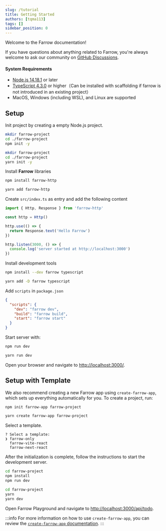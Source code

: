```yaml
---
slug: /tutorial
title: Getting Started
authors: [tqma113]
tags: []
sidebar_position: 0
---
```



Welcome to the Farrow documentation!

If you have questions about anything related to Farrow, you're always welcome to ask our community on [GitHub Discussions](https://github.com/farrow-js/farrow/discussions).

#### System Requirements

* [Node.js 14.18.1](https://nodejs.org) or later
* [TypeScript 4.3.0](https://www.typescriptlang.org) or higher（Can be installed with scaffolding if farrow is not introduced in an existing project）
* MacOS, Windows (including WSL), and Linux are supported

## Setup

Init project by creating a empty Node.js project.

<Tabs groupId="package-tool">
<TabItem value="npm" label="npm">

```bash
mkdir farrow-project
cd ./farrow-project
npm init -y
```

</TabItem>
<TabItem value="yarn" label="Yarn" default>

```bash
mkdir farrow-project
cd ./farrow-project
yarn init -y
```

</TabItem>
</Tabs>

Install **Farrow** libraries

<Tabs groupId="package-tool">
<TabItem value="npm" label="npm">

```bash
npm install farrow-http
```

</TabItem>
<TabItem value="yarn" label="Yarn" default>

```bash
yarn add farrow-http
```

</TabItem>
</Tabs>

Create `src/index.ts` as entry and add the following content

```ts title="src/index.ts"
import { Http, Response } from 'farrow-http'

const http = Http()

http.use(() => {
  return Response.text('Hello Farrow')
})

http.listen(3000, () => {
  console.log('server started at http://localhost:3000')
})
```

Install development tools

<Tabs groupId="package-tool">
<TabItem value="npm" label="npm">

```bash
npm install --dev farrow typescript
```

</TabItem>
<TabItem value="yarn" label="Yarn" default>

```bash
yarn add -D farrow typescript
```

</TabItem>
</Tabs>

Add `scripts` in `package.json`

```json title="package.json"
{
  "scripts": {
    "dev": "farrow dev",
    "build": "farrow build",
    "start": "farrow start"
  }
}
```

Start server with:

<Tabs groupId="package-tool">
<TabItem value="npm" label="npm">

```bash
npm run dev
```

</TabItem>
<TabItem value="yarn" label="Yarn" default>

```bash
yarn run dev
```

</TabItem>
</Tabs>

Open your browser and navigate to <http://localhost:3000/>.

## Setup with Template

We also recommend creating a new Farrow app using `create-farrow-app`, which sets up everything automatically for you. To create a project, run:

<Tabs groupId="package-tool">
<TabItem value="npm" label="npm">

```bash
npm init farrow-app farrow-project
```

</TabItem>
<TabItem value="yarn" label="Yarn" default>

```bash
yarn create farrow-app farrow-project
```

</TabItem>
</Tabs>

Select a template.

```
? Select a template:
❯ farrow-only
  farrow-vite-react
  farrow-next-react
```

After the initialization is complete, follow the instructions to start the development server.

<Tabs groupId="package-tool">
<TabItem value="npm" label="npm">

```bash
cd farrow-project
npm install
npm run dev
```

</TabItem>
<TabItem value="yarn" label="Yarn" default>

```bash
cd farrow-project
yarn
yarn dev
```

</TabItem>
</Tabs>

Open Farrow Playground and navigate to <http://localhost:3000/api/todo>.

:::info
For more information on how to use `create-farrow-app`, you can review the [`create-farrow-app` documentation](/docs/api/framework/create-farrow-app).
:::
